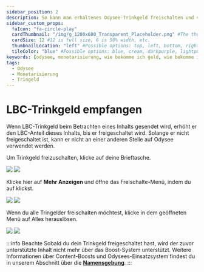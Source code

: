 ---
sidebar_position: 2
description: So kann man erhaltenes Odysee-Trinkgeld freischalten und verwenden.
sidebar_custom_props:
  faIcon: "fa-circle-play"
  cardThumbnail: "/img/g_1200x600_Transparent_Placeholder.png" #The thumbnail on the category card.
  cardSize: 12 #12 is full size, 6 is 50% width, etc.
  thumbnailLocation: "left" #Possible options: top, left, bottom, right, none
  tileColor: "blue" #Possible options: blue, cream, darkpurple, lightpurple, mauve, orange, pink, none
keywords: [odysee, monetarisierung, wie bekomme ich geld, wie bekomme ich trinkgeld, wie bekomme ich hyperchats, wie kann ich lbry credits bekommen, wo bekomme ich lbc von spender, kann man auf odysee spenden, wie schalte ich trinkgeld frei, wie löse ich trinkgeld heraus]
tags:
  - Odysee
  - Monetarisierung
  - Tringeld
---

# LBC-Trinkgeld empfangen

Wenn LBC-Trinkgeld beim Betrachten eines Inhalts gesendet wird, erhöht er den LBC-Anteil dieses Inhalts, bis er freigeschaltet wird. Solange er nicht freigeschaltet ist, kann er nicht an einer anderen Stelle auf Odysee verwendet werden.

Um Trinkgeld freizuschalten, klicke auf deine <OdyseeButton url="https://odysee.com/$/wallet"><OdyseeIcon type="credits"/> Brieftasche</OdyseeButton>. 

<Image src="/img/de/wallet_screen_support_toggle_closed_dark.png#dark" />
<Image src="/img/de/wallet_screen_support_toggle_closed_light.png#light" />

Klicke hier auf **Mehr Anzeigen <OdyseeIcon type="ChevronDown"/>** und öffne das Freischalte-Menü, indem du auf <OdyseeIcon type="Unlock" color="#de0050" /> klickst.

<Image src="/img/de/wallet_screen_support_toggle_opened_arrow_to_unlock_dark.png#dark" />
<Image src="/img/de/wallet_screen_support_toggle_opened_arrow_to_unlock_light.png#light" />


Wenn du alle Tringelder freischalten möchtest, klicke in dem geöffneten Menü auf <PrimaryOdyseeButton>Alles herauslösen</PrimaryOdyseeButton>.

<Image src="/img/de/wallet_unlock_all_credits_modal_dark.png#dark" />
<Image src="/img/de/wallet_unlock_all_credits_modal_light.png#light" />

:::info Beachte
Sobald du dein Trinkgeld freigeschaltet hast, wird der zuvor unterstützte Inhalt nicht mehr über das Boost-System unterstützt.
Weitere Informationen über Content-Boosts und Odysees-Einsatzsystem findest du in unserem Abschnitt über die **[Namensgebung](/category-blockchain/category-staking/naming)**.
:::
